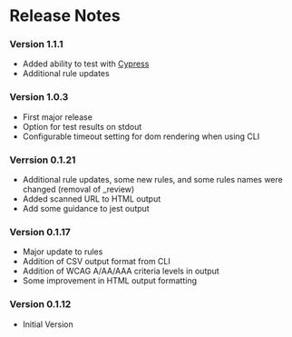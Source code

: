 # Release Notes

### Version 1.1.1

- Added ability to test with [Cypress](./get-started#cypress)
- Additional rule updates

### Version 1.0.3

- First major release
- Option for test results on stdout
- Configurable timeout setting for dom rendering when using CLI

### Verrsion 0.1.21

- Additional rule updates, some new rules, and some rules names were changed (removal of \_review)
- Added scanned URL to HTML output
- Add some guidance to jest output

### Version 0.1.17

- Major update to rules
- Addition of CSV output format from CLI
- Addition of WCAG A/AA/AAA criteria levels in output
- Some improvement in HTML output formatting

### Version 0.1.12

- Initial Version
